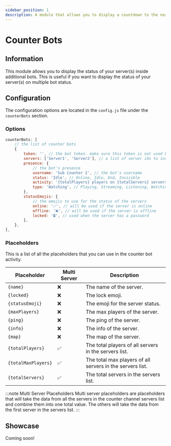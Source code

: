 ```yaml
---
sidebar_position: 1
description: A module that allows you to display a countdown to the next wipe in your server.
---
```



# Counter Bots

## Information

This module allows you to display the status of your server(s) inside additional bots. This is useful if you want to display the status of your server(s) on multiple bot status.

## Configuration

The configuration options are located in the `config.js` file under the `counterBots` section.

### Options

```js title="config.js → counterBots"
counterBots: [
	// the list of counter bots
	{
		token: '', // the bot token. make sure this token is not used by any other bot
		servers: ['Server1', 'Server2'], // a list of server ids to include in the counter bot
		presence: {
			// the bot's presence
			username: 'Sub Counter 2', // the bot's username
			status: 'Idle', // Online, Idle, Dnd, Invisible
			activity: '{totalPlayers} players on {totalServers} servers', // the bot's activity messagee
			type: 'Watching', // Playing, Streaming, Listening, Watching
		},
		statusEmojis: {
			// the emojis to use for the status of the servers
			online: '✅', // will be used if the server is online
			offline: '❌', // will be used if the server is offline
			locked: '🔒', // used when the server has a password
		},
	},
],
```

### Placeholders

This is a list of all the placeholders that you can use in the counter bot activity.

| Placeholder         | Multi Server | Description                                               |
| ------------------- | ------------ | --------------------------------------------------------- |
| `{name}`            | ❌           | The name of the server.                                   |
| `{locked}`          | ❌           | The lock emoji.                                           |
| `{statusEmoji}`     | ❌           | The emoji for the server status.                          |
| `{maxPlayers}`      | ❌           | The max players of the server.                            |
| `{ping}`            | ❌           | The ping of the server.                                   |
| `{info}`            | ❌           | The info of the server.                                   |
| `{map}`             | ❌           | The map of the server.                                    |
| `{totalPlayers}`    | ✅           | The total players of all servers in the servers list.     |
| `{totalMaxPlayers}` | ✅           | The total max players of all servers in the servers list. |
| `{totalServers} `   | ✅           | The total servers in the servers list.                    |

:::note Multi Server Placeholders
Multi server placeholders are placeholders that will take the data from all the servers in the counter channel servers list and combine them into one total value. The others will take the data from the first server in the servers list.
:::

## Showcase

Coming soon!
